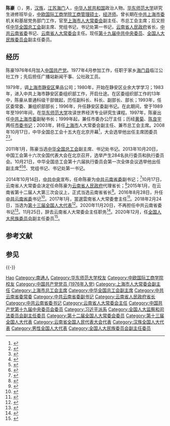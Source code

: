 {{Otheruses|other=名为陈豪的其他人物|陈豪}}
{{noteTA
|G1 =
|1 = zh-hans:陈豪; zh-hk:陳豪; zh-tw:陳豪;
}}
{{Infobox Officeholder
|name = 陳豪
|image name =
|width = 
|now1 = {{CPC}}[[中国共产党云南省委员会|云南省委员会书记]]
|term_start1 = 2016年8月28日
|term_end1 = 2020年11月20日
|general_secretary1 = [[习近平|习近平]]
|predecessor1 = [[李纪恒|李纪恒]]
|successor1 = [[阮成发|阮成发]]
|now2 = [[云南省人民政府|云南省人民政府]][[云南行政长官列表|省长]]<br><span style="font-size:smaller;">2014年10月17日－2015年1月31日（代理）</span>
|term_start2 = 2015年1月31日
|term_end2 = 2016年12月13日
|predecessor2 = [[李纪恒|李纪恒]]
|successor2 = [[阮成发|阮成发]]
|now3 = {{CPC}}[[中国共产党云南省委员会|云南省委员会副书记]]
|term_start3 = 2014年10月14日
|term_end3 = 2016年8月28日
| secretary3 = [[李纪恒|李纪恒]]
|predecessor3 = [[李纪恒|李纪恒]]
|successor3 = [[阮成发|阮成发]]
|sex = 
|different name =
|party = {{CPC}}
|Native place = [[江苏省|江苏]][[海门市|海门]]
|date of birth = {{birth year and age|1954|2}}
|place of birth = 
|date of death = 
|place of death = 
|spouse = 
|relatives = 
|educate = 
|past = 
|work =
}}
'''陈豪'''（{{bd|1954年|2月|catIdx=C陈}}），男，[[汉族|汉族]]，[[江苏省|江苏]][[海门市|海门]]人，[[中华人民共和国|中华人民共和国]]政治人物。[[华东师范大学|华东师范大学]]研究生进修班毕业，[[中欧国际工商学院|中欧国际工商学院]][[工商管理|工商管理]][[硕士|硕士]]，[[经济学家|经济师]]。曾长期在[[中国共产党上海市委员会|中共上海市委]]机关和基层党务部门工作，官至[[上海市人大常委会|上海市人大常委会]]副主任、市总工会主席；后又担任[[中华全国总工会|中华全国总工会]]副主席、党组书记，书记处第一书记，[[云南省人民政府|云南省人民政府]]省长，[[中国共产党云南省委员会|中共云南省委]]书记、[[云南省人民代表大会常务委员会|云南省人大常委会]]主任。现任[[中国共产党第十九届中央委员会委员列表|第十九届中共中央委员]]、[[全国人大民族委员会|全国人大民族委员会]]副主任委员。

==经历==
陈豪1976年6月加入[[中国共产党|中国共产党]]。1977年4月参加工作，任职于家乡[[海门县|海门县]]临江公社工作；先后担任广播站新闻干事、公社政工员。

1979年，调[[上海市|上海市]][[静安区|静安区]]果品公司；1980年，开始在静安区业余大学学习；1983年，进入中共上海市静安区委组织部工作，开启仕途。在区委组织部工作的13年中，陈豪从普通科级干部做起，历任副科长、科长、副部长、部长；1993年，任区委常委、兼组织部部长；1996年，升任静安区委副书记。在此期间，曾于1989年至1991年间，在[[华东师范大学|华东师范大学]]攻读世界经济专业研究生课程。1997年，陈豪出任[[中国共产党上海市委员会|中共上海市委]]副秘书长；1999年起，兼任市委办公厅主任；历经[[黄菊|黄菊]]、[[陈良宇|陈良宇]]两任[[市委书记|市委书记]]；2003年，转任[[上海市|上海市]]人大常委会副主任、兼市总工会主席。2008年10月17日，中华全国总工会十五大在北京开幕<ref>{{Cite book|title=中国工会章程简史 第2版|last=中华全国总工会组织部编|publisher=[[中国工人出版社|中国工人出版社]]|location=北京|year=2018.12|isbn=978-7-5008-7110-1|pages=125-126}}</ref>，大会选举他出任主席团委员<ref>{{Cite book|title=中国人物年鉴 2009|last=中国人物年鉴社|publisher=中国人物年鉴社|year=2009.12|pages=188}}</ref><ref>{{Cite book|title=中国工会十五大文件汇编|last=中国工会十五大文件组编|publisher=中国工人出版社|location=北京|year=2008.10|isbn=978-7-5008-4240-8|pages=144}}</ref>。

2011年1月，陈豪当选[[中华全国总工会|中华全国总工会]]副主席、书记处书记。2013年10月20日，中国工会第十六次全国代表大会在北京召开，选举产生284名执行委员和执行委员会。10月21日，中华全国总工会第十六届执行委员会第一次全体会议选举他出任副主席<ref>{{Cite book|title=中国工会章程简史 第2版|last=中华全国总工会组织部编|publisher=[[中国工人出版社|中国工人出版社]]|year=2018|isbn=978-7-5008-7110-1|location=北京|pages=138}}</ref><ref>{{Cite book|title=中国工会读本 修订版|last=中国工运研究所编|publisher=中国工人出版社|year=2014.01|isbn=978-7-5008-5674-0|location=北京|pages=374-375}}</ref><ref>{{Cite book|title=中国工人运动简史培训教材|last=中华全国总工会，中国工运研究所编著|publisher=中国工人出版社|year=2015.01|isbn=978-7-5008-5941-3|location=北京|pages=242}}</ref>、党组书记、书记处第一书记。

2014年10月14日，[[中共中央|中共中央]]宣布，任命陈豪为[[中国共产党云南省委员会|中共云南省委]]副书记；<ref>{{Cite web|url=http://news.ifeng.com/a/20141014/42200668_0.shtml|title=陈豪任云南省委副书记(图/简历)|accessdate=2018-03-27|date=2014-10-14|publisher=凤凰网|archive-date=2019-06-04|archive-url=https://web.archive.org/web/20190604050209/http://news.ifeng.com/a/20141014/42200668_0.shtml|dead-url=no}}</ref>10月17日，云南省人大常委会决定任命陈豪为[[云南省人民政府|云南省人民政府]]代理省长；<ref>{{Cite web|url=http://politics.people.com.cn/n/2014/1017/c99014-25854815.html|title=陈豪出任云南代理省长（图）|accessdate=2018-03-27|date=2014-10-17|publisher=人民网|archive-date=2016-03-04|archive-url=https://web.archive.org/web/20160304002027/http://politics.people.com.cn/n/2014/1017/c99014-25854815.html|dead-url=no}}</ref>2015年1月，在云南省第十二届人大第三次会议上，正式当选云南省省长<ref>{{Cite web|url=http://news.ifeng.com/a/20150131/43067249_0.shtml|title=陈豪当选云南省长(图/简历)|accessdate=2018-03-27|date=2015-01-31|publisher=凤凰网|archive-date=2019-06-04|archive-url=https://web.archive.org/web/20190604145019/http://news.ifeng.com/a/20150131/43067249_0.shtml|dead-url=no}}</ref>。2016年8月28日，升任[[中国共产党云南省委员会|中共云南省委]]书记<ref>{{cite web|url=http://news.163.com/16/0828/16/BVINBU690001124J.html|title=3省区党委负责人职务调整:陈豪任云南省委书记|accessdate=2016-08-28|date=2016-08-28|publisher=网易|archive-url=https://web.archive.org/web/20160829121608/http://news.163.com/16/0828/16/BVINBU690001124J.html|archive-date=2016-08-29|dead-url=yes}}</ref>。2017年1月，當選雲南省人大常委會主任<ref>{{cite news|url=http://www.thepaper.cn/newsDetail_forward_1605340|title=陈豪当选云南省人大常委会主任，阮成发当选云南省省长|date=2017-01-21|work=澎湃新闻|accessdate=2017-02-05|archive-date=2017-02-06|archive-url=https://web.archive.org/web/20170206191954/http://www.thepaper.cn/newsDetail_forward_1605340|dead-url=no}}</ref>。2018年2月24日，当选为[[第十三届全国人大代表|第十三届全国人大代表]]<ref>{{Cite web|title=（受权发布）中华人民共和国第十三届全国人民代表大会代表名单-中新网|url=http://www.chinanews.com/gn/2018/02-25/8453959.shtml|accessdate=2021-02-13|work=中新网|archive-date=2018-02-27|archive-url=https://web.archive.org/web/20180227031724/http://www.chinanews.com/gn/2018/02-25/8453959.shtml|dead-url=no}}</ref>。2020年11月20日，不再担任中共云南省委书记<ref>{{cite news|url=http://district.ce.cn/newarea/sddy/202011/20/t20201120_36033016.shtml|title=阮成发任云南省委书记 陈豪不再担任|publisher=中国经济网|date=2020-11-20|accessdate=2020-11-20|archive-date=2022-01-24|archive-url=https://web.archive.org/web/20220124055630/http://district.ce.cn/newarea/sddy/202011/20/t20201120_36033016.shtml|dead-url=no}}</ref>。11月25日，辞去云南省人大常委会主任职务<ref>{{cite news|url=http://district.ce.cn/newarea/sddy/202011/25/t20201125_36048919.shtml|title=陈豪辞去云南省人大常委会主任职务|publisher=中国经济网|date=2020-11-25|accessdate=2020-11-25|archive-date=2022-01-24|archive-url=https://web.archive.org/web/20220124041722/http://district.ce.cn/newarea/sddy/202011/25/t20201125_36048919.shtml|dead-url=no}}</ref>。2020年12月，任[[全国人大民族委员会|全国人大民族委员会]]副主任委员<ref>{{cite web |title=全国人民代表大会常务委员会任命名单 |url=http://www.npc.gov.cn/npc/c30834/202012/c97d39be2cfb42fa954e8cdd35051c7a.shtml |website=中国人大网 |accessdate=2020-12-26 |date=2020-12-26 |archive-date=2021-01-18 |archive-url=https://web.archive.org/web/20210118053613/http://www.npc.gov.cn/npc/c30834/202012/c97d39be2cfb42fa954e8cdd35051c7a.shtml |dead-url=no }}</ref>。

==参考文献==
{{reflist|3}}
==参见==
{{-}}
{{start box}}
{{s-ppo|cpc}}
{{s-before|[[李纪恒|李纪恒]]}}
{{s-title|[[中国共产党云南省委员会|中国共产党云南省委员会]]书记|2016年8月－2020年11月}}
{{s-after|[[阮成发|阮成发]]}}
{{s-before|[[李纪恒|李纪恒]]}}
{{s-title|[[中国共产党云南省委员会|中国共产党云南省委员会]]副书记|2014年10月－2016年8月}}
{{s-after|[[阮成发|阮成发]]}}
{{s-before|[[宋仪侨|宋仪侨]]}}
{{s-title|[[中国共产党上海市委员会|中国共产党上海市委员会]]办公厅主任|1999年11月－2003年2月}}
{{s-after|赵为民}}
{{s-gov|prc}}
{{s-before|[[李纪恒|李纪恒]]}}
{{s-title|[[云南省人民政府|云南省人民政府]][[云南行政长官列表|省长]]|2014年10月－2016年12月}}
{{s-after|[[阮成发|阮成发]]}}
{{s-par|prc-lpc}}
{{s-before|[[李纪恒|李纪恒]]}}
{{s-title|[[云南省人民代表大会常务委员会|云南省人民代表大会常务委员会]]主任|2017年1月－2020年11月}}
{{s-after|[[阮成发|阮成发]]}}
{{s-civ}}
{{s-before|[[王玉普|王玉普]]}}
{{s-title|[[中华全国总工会|中华全国总工会]]书记处第一书记|2013年2月－2014年10月}}
{{s-after|[[李玉赋|李玉赋]]}}
{{s-before|[[包信宝|包信宝]]}}
{{s-title|[[上海市总工会|上海市总工会]]主席|2003年3月－2011年1月}}
{{s-after|[[钟燕群|钟燕群]]}}
{{end box}}
{{中华人民共和国云南省正职领导人|nocat}}
{{云南行政长官}}
{{Navboxes 
| title  = 陈豪在[[中华全国总工会|中华全国总工会]]的职务
| list1  =
{{中华全国总工会第十四届执行委员会}}
{{中华全国总工会第十五届执行委员会}}
{{中华全国总工会第十六届执行委员会}}
}}
{{Authority control}}

{{DEFAULTSORT:Chen陈}}
[[Category:陈姓|Hao]]
[[Category:南通人|Category:南通人]]
[[Category:华东师范大学校友|Category:华东师范大学校友]]
[[Category:中欧国际工商学院校友|Category:中欧国际工商学院校友]]
[[Category:中国共产党党员_(1976年入党)|Category:中国共产党党员 (1976年入党)]]
[[Category:上海市人大常委会副主任|Category:上海市人大常委会副主任]]
[[Category:上海市总工会主席|Category:上海市总工会主席]]
[[Category:中华全国总工会副主席|Category:中华全国总工会副主席]]
[[Category:中共云南省委常委|Category:中共云南省委常委]]
[[Category:中共云南省委副书记|Category:中共云南省委副书记]]
[[Category:云南省人民政府省长|Category:云南省人民政府省长]]
[[Category:中共云南省委书记|Category:中共云南省委书记]]
[[Category:云南省人大常委会主任|Category:云南省人大常委会主任]]
[[Category:中国共产党第十九届中央委员会委员|Category:中国共产党第十九届中央委员会委员]]
[[Category:习近平派系|Category:习近平派系]]
[[Category:全国人大监察和司法委员会副主任委员|Category:全国人大监察和司法委员会副主任委员]]
[[Category:第十二届全国人大常委会委员|Category:第十二届全国人大常委会委员]]
[[Category:第十三届全国人大代表|Category:第十三届全国人大代表]]
[[Category:云南省全国人民代表大会代表|Category:云南省全国人民代表大会代表]]
[[Category:汉族全国人大代表|Category:汉族全国人大代表]]
[[Category:男性全国人大代表|Category:男性全国人大代表]]
[[Category:全国人大民族委员会副主任委员|Category:全国人大民族委员会副主任委员]]